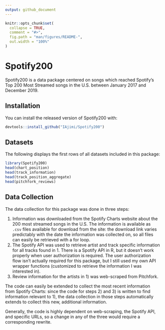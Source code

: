 ---
output: github_document
---

<!-- README.md is generated from README.Rmd. Please edit that file -->

```{r, include = FALSE}
knitr::opts_chunk$set(
  collapse = TRUE,
  comment = "#>",
  fig.path = "man/figures/README-",
  out.width = "100%"
)
```

# Spotify200

<!-- badges: start -->
<!-- badges: end -->

Spotify200 is a data package centered on songs which reached Spotify's Top 200 Most Streamed songs in the U.S. between January 2017 and December 2019.

## Installation

You can install the released version of Spotify200 with:

``` r 
devtools::install_github("IAjimi/Spotify200")
```

## Datasets

The following displays the first rows of all datasets included in this package:

```{r example}
library(Spotify200)
head(chart_position)
head(track_information)
head(track_position_aggregate)
head(pitchfork_reviews)
```

## Data Collection
The data collection for this package was done in three steps:

1. Information was downloaded from the Spotify Charts website about the 200 most streamed songs in the U.S. The information is available as `.csv` files available for download from the site: the download link varies predictably with the date the information was collected on, so all files can easily be retrieved with a for loop. 
2. The Spotify API was used to retrieve artist and track specific information for all tracks found in 1. There is a Spotify API in R, but it doesn't work properly when user authorization is required. The user authorization flow isn't actually required for this package, but I still used my own API wrapper functions (customized to retrieve the information I was interested in).
3. Review information for the artists in 1) was web-scraped from Pitchfork.

The code can easily be extended to collect the most recent information from Spotify Charts: since the code for steps 2) and 3) is written to find information relevant to 1), the data collection in those steps automatically extends to collect this new, additional information.

Generally, the code is highly dependent on web-scraping, the Spotify API, and specific URLs, so a change in any of the three would require a corresponding rewrite.
